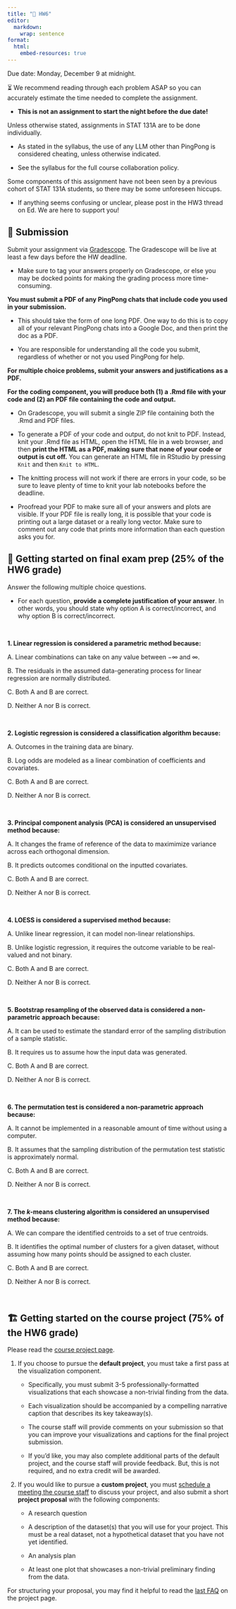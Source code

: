 ```yaml
---
title: "📝 HW6"
editor: 
  markdown: 
    wrap: sentence
format: 
  html: 
    embed-resources: true
---
```


Due date: Monday, December 9 at midnight.

⏳ We recommend reading through each problem ASAP so you can accurately estimate the time needed to complete the assignment.

-   **This is not an assignment to start the night before the due date!**

Unless otherwise stated, assignments in STAT 131A are to be done individually.

-   As stated in the syllabus, the use of any LLM other than PingPong is considered cheating, unless otherwise indicated.

-   See the syllabus for the full course collaboration policy.

Some components of this assignment have not been seen by a previous cohort of STAT 131A students, so there may be some unforeseen hiccups.

-   If anything seems confusing or unclear, please post in the HW3 thread on Ed. We are here to support you!

## 📮 Submission

Submit your assignment via [Gradescope](https://www.gradescope.com/courses/833089).
The Gradescope will be live at least a few days before the HW deadline.

-   Make sure to tag your answers properly on Gradescope, or else you may be docked points for making the grading process more time-consuming.

**You must submit a PDF of any PingPong chats that include code you used in your submission.**

-   This should take the form of one long PDF.
    One way to do this is to copy all of your relevant PingPong chats into a Google Doc, and then print the doc as a PDF.

-   You are responsible for understanding all the code you submit, regardless of whether or not you used PingPong for help.

**For multiple choice problems, submit your answers and justifications as a PDF.**

**For the coding component, you will produce both (1) a .Rmd file with your code and (2) an PDF file containing the code and output.**

-   On Gradescope, you will submit a single ZIP file containing both the .Rmd and PDF files.

-   To generate a PDF of your code and output, do not knit to PDF.
    Instead, knit your .Rmd file as HTML, open the HTML file in a web browser, and then **print the HTML as a PDF, making sure that none of your code or output is cut off.** You can generate an HTML file in RStudio by pressing `Knit` and then `Knit to HTML`.

-   The knitting process will not work if there are errors in your code, so be sure to leave plenty of time to knit your lab notebooks before the deadline.

-   Proofread your PDF to make sure all of your answers and plots are visible.
    If your PDF file is really long, it is possible that your code is printing out a large dataset or a really long vector.
    Make sure to comment out any code that prints more information than each question asks you for.
    
## 💯 Getting started on final exam prep (25% of the HW6 grade)

Answer the following multiple choice questions.

- For each question, **provide a complete justification of your answer**. In other
words, you should state why option A is correct/incorrect, and why option B
is correct/incorrect.

<br/>

**1. Linear regression is considered a parametric method because:**

A. Linear combinations can take on any value between $-\infty$ and $\infty$.

B. The residuals in the assumed data-generating process for linear regression are normally distributed.

C. Both A and B are correct.

D. Neither A nor B is correct.

<br/>

**2. Logistic regression is considered a classification algorithm because:**

A. Outcomes in the training data are binary.

B. Log odds are modeled as a linear combination of coefficients and covariates.

C. Both A and B are correct.

D. Neither A nor B is correct.

<br/>
    
**3. Principal component analysis (PCA) is considered an unsupervised method because:**

A. It changes the frame of reference of the data to maximimize variance
across each orthogonal dimension.

B. It predicts outcomes conditional on the inputted covariates.

C. Both A and B are correct.

D. Neither A nor B is correct.

<br/>
    
**4. LOESS is considered a supervised method because:**

A. Unlike linear regression, it can model non-linear relationships.

B. Unlike logistic regression, it requires the outcome variable to be
real-valued and not binary.

C. Both A and B are correct.

D. Neither A nor B is correct.

<br/>

**5. Bootstrap resampling of the observed data is considered a non-parametric approach because:**

A. It can be used to estimate the standard error of the sampling distribution of a sample statistic.

B. It requires us to assume how the input data was generated.

C. Both A and B are correct.

D. Neither A nor B is correct.

<br/>

**6. The permutation test is considered a non-parametric approach because:**

A. It cannot be implemented in a reasonable amount of time without using a computer.

B. It assumes that the sampling distribution of the permutation test statistic is approximately normal.

C. Both A and B are correct.

D. Neither A nor B is correct.

<br/>

**7. The $k$-means clustering algorithm is considered an unsupervised method because:**
    
A. We can compare the identified centroids to a set of true centroids. 

B. It identifies the optimal number of clusters for a given dataset, without assuming how many points should be assigned to each cluster.

C. Both A and B are correct.

D. Neither A nor B is correct.

<br/>

## 🏗️ Getting started on the course project (75% of the HW6 grade)

Please read the [course project page](project.html).

1. If you choose to pursue the **default project**, you must take a first pass 
at the visualization component.

    - Specifically, you must submit 3-5 professionally-formatted visualizations that each showcase a non-trivial finding from the data.
    
    - Each visualization should be accompanied by a compelling narrative caption that describes its key takeaway(s).
    
    - The course staff will provide comments on your submission so that you can 
    improve your visualizations and captions for the final project submission.
    
    - If you'd like, you may also complete additional parts of the default project,
    and the course staff will provide feedback. But, this is not required, and 
    no extra credit will be awarded.

2. If you would like to pursue a **custom project**, you must [schedule a meeting the course staff](https://docs.google.com/spreadsheets/d/1jQyyKDrdF7UDHu40CWj5WTdIBn6w3iIbJmG8MRmqZRA/edit?usp=sharing) to discuss your project, and also submit a short **project proposal** with the following components:

    - A research question
    
    - A description of the dataset(s) that you will use for your project. This 
    must be a real dataset, not a hypothetical dataset that you have not yet identified.
    
    - An analysis plan
    
    - At least one plot that showcases a non-trivial preliminary finding from the data.

For structuring your proposal, you may find it helpful to read the [last FAQ](https://stat131a.berkeley.edu/fall-2024/project.html#is-there-a-rough-outline-of-what-youre-looking-for-in-the-memo-and-presentation) on the project page.


